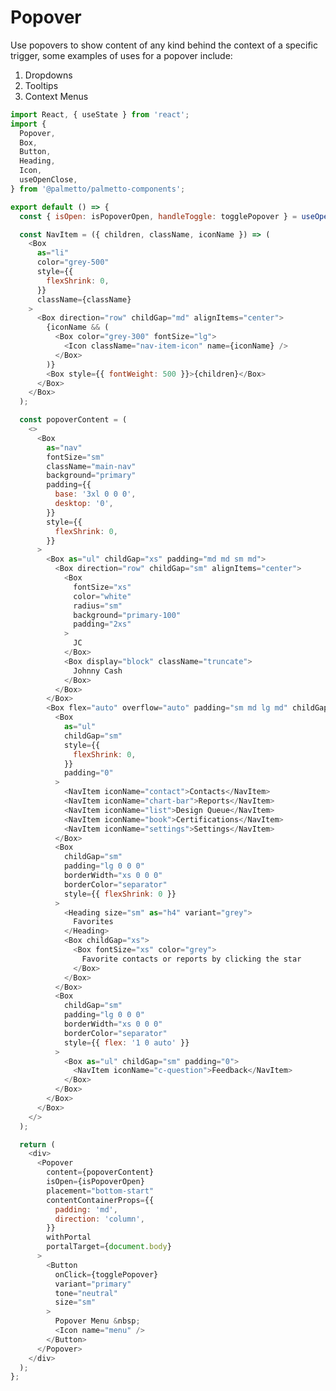 
<Meta title="Components/Popover/Codesandbox" />

# Popover

Use popovers to show content of any kind behind the context of a specific trigger, some examples
of uses for a popover include:

1. Dropdowns
2. Tooltips
3. Context Menus

```js codesandbox=palmetto-components
import React, { useState } from 'react';
import {
  Popover,
  Box,
  Button,
  Heading,
  Icon,
  useOpenClose,
} from '@palmetto/palmetto-components';

export default () => {
  const { isOpen: isPopoverOpen, handleToggle: togglePopover } = useOpenClose();

  const NavItem = ({ children, className, iconName }) => (
    <Box
      as="li"
      color="grey-500"
      style={{
        flexShrink: 0,
      }}
      className={className}
    >
      <Box direction="row" childGap="md" alignItems="center">
        {iconName && (
          <Box color="grey-300" fontSize="lg">
            <Icon className="nav-item-icon" name={iconName} />
          </Box>
        )}
        <Box style={{ fontWeight: 500 }}>{children}</Box>
      </Box>
    </Box>
  );

  const popoverContent = (
    <>
      <Box
        as="nav"
        fontSize="sm"
        className="main-nav"
        background="primary"
        padding={{
          base: '3xl 0 0 0',
          desktop: '0',
        }}
        style={{
          flexShrink: 0,
        }}
      >
        <Box as="ul" childGap="xs" padding="md md sm md">
          <Box direction="row" childGap="sm" alignItems="center">
            <Box
              fontSize="xs"
              color="white"
              radius="sm"
              background="primary-100"
              padding="2xs"
            >
              JC
            </Box>
            <Box display="block" className="truncate">
              Johnny Cash
            </Box>
          </Box>
        </Box>
        <Box flex="auto" overflow="auto" padding="sm md lg md" childGap="lg">
          <Box
            as="ul"
            childGap="sm"
            style={{
              flexShrink: 0,
            }}
            padding="0"
          >
            <NavItem iconName="contact">Contacts</NavItem>
            <NavItem iconName="chart-bar">Reports</NavItem>
            <NavItem iconName="list">Design Queue</NavItem>
            <NavItem iconName="book">Certifications</NavItem>
            <NavItem iconName="settings">Settings</NavItem>
          </Box>
          <Box
            childGap="sm"
            padding="lg 0 0 0"
            borderWidth="xs 0 0 0"
            borderColor="separator"
            style={{ flexShrink: 0 }}
          >
            <Heading size="sm" as="h4" variant="grey">
              Favorites
            </Heading>
            <Box childGap="xs">
              <Box fontSize="xs" color="grey">
                Favorite contacts or reports by clicking the star
              </Box>
            </Box>
          </Box>
          <Box
            childGap="sm"
            padding="lg 0 0 0"
            borderWidth="xs 0 0 0"
            borderColor="separator"
            style={{ flex: '1 0 auto' }}
          >
            <Box as="ul" childGap="sm" padding="0">
              <NavItem iconName="c-question">Feedback</NavItem>
            </Box>
          </Box>
        </Box>
      </Box>
    </>
  );

  return (
    <div>
      <Popover
        content={popoverContent}
        isOpen={isPopoverOpen}
        placement="bottom-start"
        contentContainerProps={{
          padding: 'md',
          direction: 'column',
        }}
        withPortal
        portalTarget={document.body}
      >
        <Button
          onClick={togglePopover}
          variant="primary"
          tone="neutral"
          size="sm"
        >
          Popover Menu &nbsp;
          <Icon name="menu" />
        </Button>
      </Popover>
    </div>
  );
};
```

